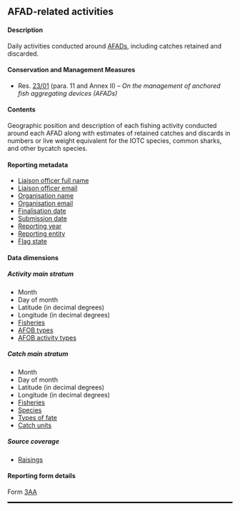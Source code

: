 ## AFAD-related activities {#AAdataset}

#### Description

Daily activities conducted around [AFADs](#afad), including catches retained and discarded.

#### Conservation and Management Measures

- Res. [23/01](https://iotc.org/cmm/resolution-2301-management-anchored-fish-aggregating-devices-afads) (para. 11 and Annex II) -- _On the management of anchored fish aggregating devices (AFADs)_

#### Contents

Geographic position and description of each fishing activity conducted around each AFAD along with estimates of retained catches and discards in numbers or live weight equivalent for the IOTC species, common sharks, and other bycatch species.

#### Reporting metadata

- [Liaison officer full name](#fcname)
- [Liaison officer email](#fcemail)
- [Organisation name](#orgname)
- [Organisation email](#orgemail)
- [Finalisation date](#findate)
- [Submission date](#subdate)
- [Reporting year](#repyear)
- [Reporting entity](#repentity)
- [Flag state](#repflagstate)

#### Data dimensions

##### Activity main stratum

- Month
- Day of month
- Latitude (in decimal degrees)
- Longitude (in decimal degrees)
- [Fisheries](../domain/fisheries/#fisheries)
- [AFOB types](../domain/fisheries/#FOBtypes)
- [AFOB activity types](../domain/fisheries/#FOBactivityTypes)

##### Catch main stratum

- Month
- Day of month
- Latitude (in decimal degrees)
- Longitude (in decimal degrees)
- [Fisheries](../domain/fisheries/#fisheries)
- [Species](../domain/biology/#allSpecies)
- [Types of fate](../domain/biology/#typesOfFate)
- [Catch units](../domain/fisheries/#catchUnits)

##### Source coverage

- [Raisings](../domain/data/#raisings)

#### Reporting form details

Form [3AA](../forms/#Form_3AA)

<hr style="border:1.5px solid black">